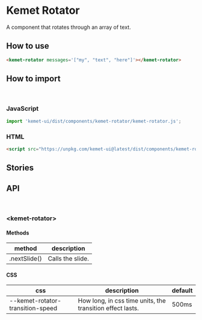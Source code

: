 

<Meta title="Components/Rotator" components="kemet-rotator" />

# Kemet Rotator

A component that rotates through an array of text.

## How to use

```html
<kemet-rotator messages='["my", "text", "here"]'></kemet-rotator>
```

## How to import

<br />

### JavaScript
```javascript
import 'kemet-ui/dist/components/kemet-rotator/kemet-rotator.js';
```

### HTML
```html
<script src="https://unpkg.com/kemet-ui@latest/dist/components/kemet-rotator/kemet-rotator.js" type="module"></script>
```

## Stories

<Canvas>
  <Story name="Standard" story={stories.Rotator} />
</Canvas>

<ArgsTable story="Standard" />

## API

<br />

### &lt;kemet-rotator&gt;

<ArgsTable of="kemet-rotator" />

#### Methods

| method       | description      |
|------------- |----------------- |
| .nextSlide() | Calls the slide. |

#### CSS

| css                            | description                                               | default |
|------------------------------- |---------------------------------------------------------- | ------- |
--kemet-rotator-transition-speed | How long, in css time units, the transition effect lasts. | 500ms   |
